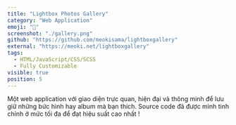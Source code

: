 ```yaml
---
title: "Lightbox Photos Gallery"
category: "Web Application"
emoji: "🧰"
screenshot: "./gallery.png"
github: "https://github.com/meokisama/lightboxgallery"
external: "https://meoki.net/lightboxgallery"
tags:
  - HTML/JavaScript/CSS/SCSS
  - Fully Customizable
visible: true
position: 5
---
```


Một web application với giao diện trực quan, hiện đại và thông minh để lưu giữ những bức hình hay album mà bạn thích. Source code đã được mình tinh chỉnh ở mức tối đa để đạt hiệu suất cao nhất !
